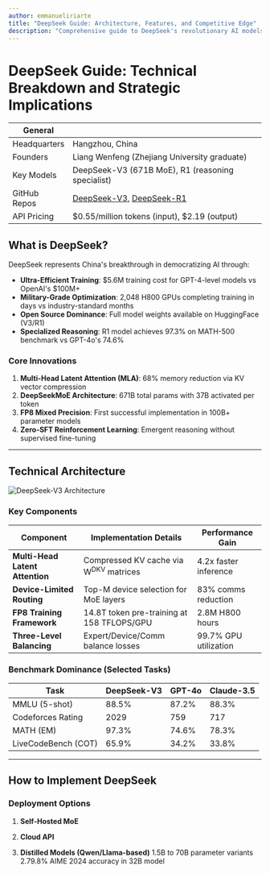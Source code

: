 ```yaml
---
author: emmanueliriarte
title: "DeepSeek Guide: Architecture, Features, and Competitive Edge"
description: "Comprehensive guide to DeepSeek's revolutionary AI models - explore architecture, use cases, and how it challenges global AI dominance."
---
```


# DeepSeek Guide: Technical Breakdown and Strategic Implications

| General       |                                                                 |
|---------------|-----------------------------------------------------------------|
| Headquarters  | Hangzhou, China                                    |
| Founders      | Liang Wenfeng (Zhejiang University graduate)      |
| Key Models    | DeepSeek-V3 (671B MoE), R1 (reasoning specialist)  |
| GitHub Repos  | [DeepSeek-V3](https://github.com/deepseek-ai/DeepSeek-V3), [DeepSeek-R1](https://github.com/deepseek-ai/DeepSeek-R1)  |
| API Pricing   | $0.55/million tokens (input), $2.19 (output)       |

## What is DeepSeek? 

DeepSeek represents China's breakthrough in democratizing AI through:
- **Ultra-Efficient Training**: $5.6M training cost for GPT-4-level models vs OpenAI's $100M+ 
- **Military-Grade Optimization**: 2,048 H800 GPUs completing training in days vs industry-standard months 
- **Open Source Dominance**: Full model weights available on HuggingFace (V3/R1) 
- **Specialized Reasoning**: R1 model achieves 97.3% on MATH-500 benchmark vs GPT-4o's 74.6% 

### Core Innovations
1. **Multi-Head Latent Attention (MLA)**: 68% memory reduction via KV vector compression 
2. **DeepSeekMoE Architecture**: 671B total params with 37B activated per token 
3. **FP8 Mixed Precision**: First successful implementation in 100B+ parameter models 
4. **Zero-SFT Reinforcement Learning**: Emergent reasoning without supervised fine-tuning 

---

## Technical Architecture 

![DeepSeek-V3 Architecture](https://deepseek.net/static/v3-arch-diagram.png)

### Key Components
| Component               | Implementation Details                          | Performance Gain |
|-------------------------|------------------------------------------------|------------------|
| **Multi-Head Latent Attention** | Compressed KV cache via W<sup>DKV</sup> matrices | 4.2x faster inference |
| **Device-Limited Routing**      | Top-M device selection for MoE layers          | 83% comms reduction |
| **FP8 Training Framework**      | 14.8T token pre-training at 158 TFLOPS/GPU     | 2.8M H800 hours   |
| **Three-Level Balancing**       | Expert/Device/Comm balance losses              | 99.7% GPU utilization |

### Benchmark Dominance (Selected Tasks)
| Task                | DeepSeek-V3 | GPT-4o    | Claude-3.5 |
|---------------------|-------------|-----------|------------|
| MMLU (5-shot)       | 88.5%       | 87.2%     | 88.3%      |
| Codeforces Rating   | 2029        | 759       | 717        |
| MATH (EM)           | 97.3%       | 74.6%     | 78.3%      |
| LiveCodeBench (COT) | 65.9%       | 34.2%     | 33.8%      |

---

## How to Implement DeepSeek

### Deployment Options
1. **Self-Hosted MoE**

2. **Cloud API**

3. **Distilled Models (Qwen/Llama-based)**
  1.5B to 70B parameter variants
  2.79.8% AIME 2024 accuracy in 32B model
